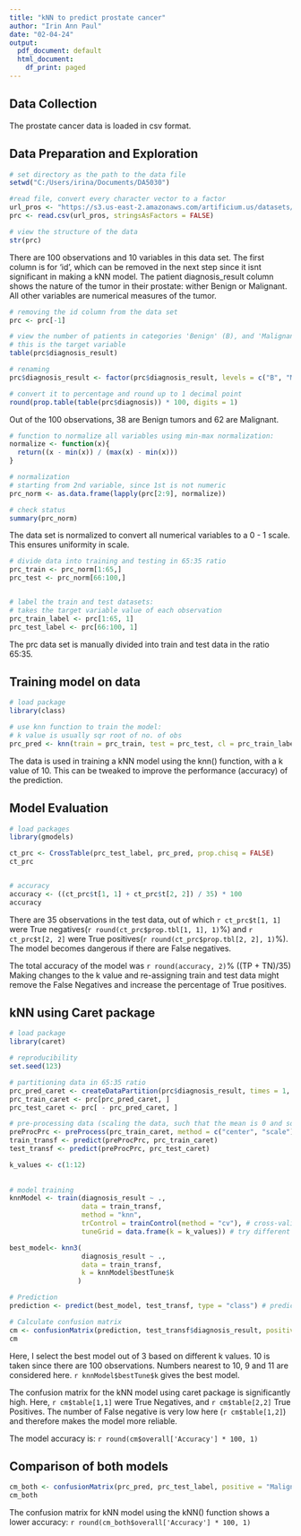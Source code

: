 ```yaml
---
title: "kNN to predict prostate cancer"
author: "Irin Ann Paul"
date: "02-04-24"
output:
  pdf_document: default
  html_document:
    df_print: paged
---
```


## Data Collection

The prostate cancer data is loaded in csv format.

## Data Preparation and Exploration

```r
# set directory as the path to the data file
setwd("C:/Users/irina/Documents/DA5030")

#read file, convert every character vector to a factor
url_pros <- "https://s3.us-east-2.amazonaws.com/artificium.us/datasets/Prostate_Cancer.csv"
prc <- read.csv(url_pros, stringsAsFactors = FALSE)

# view the structure of the data
str(prc)

```


There are 100 observations and 10 variables in this data set. The first column is for 'id', which can be removed in the next step since it isnt significant in making a kNN model. 
The patient diagnosis_result column shows the nature of the tumor in their prostate: wither Benign or Malignant. All other variables are numerical measures of the tumor.

```r
# removing the id column from the data set
prc <- prc[-1]


```

```r
# view the number of patients in categories 'Benign' (B), and 'Malignant' (M)
# this is the target variable
table(prc$diagnosis_result)

# renaming 
prc$diagnosis_result <- factor(prc$diagnosis_result, levels = c("B", "M"), labels = c("Benign", "Malignant"))

# convert it to percentage and round up to 1 decimal point
round(prop.table(table(prc$diagnosis)) * 100, digits = 1)

```

Out of the 100 observations, 38 are Benign tumors and 62 are Malignant. 


```r
# function to normalize all variables using min-max normalization:
normalize <- function(x){
  return((x - min(x)) / (max(x) - min(x)))
}

# normalization
# starting from 2nd variable, since 1st is not numeric
prc_norm <- as.data.frame(lapply(prc[2:9], normalize))

# check status
summary(prc_norm)

```

The data set is normalized to convert all numerical variables to a 0 - 1 scale. This ensures uniformity in scale.

```r
# divide data into training and testing in 65:35 ratio
prc_train <- prc_norm[1:65,]
prc_test <- prc_norm[66:100,]


# label the train and test datasets:
# takes the target variable value of each observation
prc_train_label <- prc[1:65, 1]
prc_test_label <- prc[66:100, 1]

```

The prc data set is manually divided into train and test data in the ratio 65:35.

## Training model on data

```r
# load package
library(class)

# use knn function to train the model:
# k value is usually sqr root of no. of obs
prc_pred <- knn(train = prc_train, test = prc_test, cl = prc_train_label, k = 10)

```

The data is used in training a kNN model using the knn() function, with a k value of 10. This can be tweaked to improve the performance (accuracy) of the prediction.

## Model Evaluation

```r
# load packages
library(gmodels)

ct_prc <- CrossTable(prc_test_label, prc_pred, prop.chisq = FALSE)
ct_prc


# accuracy
accuracy <- ((ct_prc$t[1, 1] + ct_prc$t[2, 2]) / 35) * 100
accuracy
```
There are 35 observations in the test data, out of which `r ct_prc$t[1, 1]` were True negatives(`r round(ct_prc$prop.tbl[1, 1], 1)`%) and `r ct_prc$t[2, 2]` were True positives(`r round(ct_prc$prop.tbl[2, 2], 1)`%). The model becomes dangerous if there are False negatives. 

The total accuracy of the model was `r round(accuracy, 2)`% ((TP + TN)/35)
Making changes to the k value and re-assigning train and test data might remove the False Negatives and increase the percentage of True positives.

## kNN using Caret package

```r

# load package
library(caret)

# reproducibility
set.seed(123)

# partitioning data in 65:35 ratio
prc_pred_caret <- createDataPartition(prc$diagnosis_result, times = 1, p = 0.65, list = FALSE)
prc_train_caret <- prc[prc_pred_caret, ]
prc_test_caret <- prc[ - prc_pred_caret, ]

# pre-processing data (scaling the data, such that the mean is 0 and sd is 1)
preProcPrc <- preProcess(prc_train_caret, method = c("center", "scale"))
train_transf <- predict(preProcPrc, prc_train_caret)
test_transf <- predict(preProcPrc, prc_test_caret)

k_values <- c(1:12)
              
              
# model training 
knnModel <- train(diagnosis_result ~ ., 
                  data = train_transf, 
                  method = "knn",
                  trControl = trainControl(method = "cv"), # cross-validation
                  tuneGrid = data.frame(k = k_values)) # try different values of k

best_model<- knn3(
                  diagnosis_result ~ .,
                  data = train_transf,
                  k = knnModel$bestTune$k
                 )

# Prediction
prediction <- predict(best_model, test_transf, type = "class") # predict class labels of the test data set

# Calculate confusion matrix
cm <- confusionMatrix(prediction, test_transf$diagnosis_result, positive = "Malignant")
cm

```

Here, I select the best model out of 3 based on different k values. 10 is taken since there are 100 observations. Numbers nearest to 10, 9 and 11 are considered here. `r knnModel$bestTune$k` gives the best model. 

The confusion matrix for the kNN model using caret package is significantly high. Here, `r cm$table[1,1]` were True Negatives, and `r cm$table[2,2]` True Positives. The number of False negative is very low here (`r cm$table[1,2]`) and therefore makes the model more reliable.

The model accuracy is:
`r round(cm$overall['Accuracy'] * 100, 1)`


## Comparison of both models

```r
cm_both <- confusionMatrix(prc_pred, prc_test_label, positive = "Malignant")
cm_both

```

The confusion matrix for kNN model using the kNN() function shows a lower accuracy:
`r round(cm_both$overall['Accuracy'] * 100, 1)`
